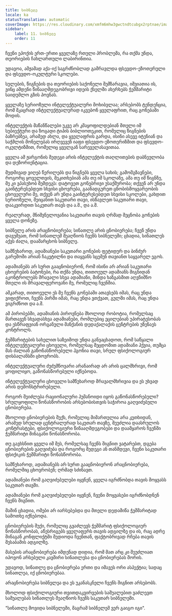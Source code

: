 ```yaml
---
title: სიბნელე
locale: ka
statusTranslation: automatic
coverImage: https://res.cloudinary.com/xmfm6mhw3gwctndtcubgx2rptnae/image/upload/v1741354419/small_cover_la_gran_rebelion_28716e29d2.webp
sidebar:
    label: 11. სიბნელე
    order: 11
---
```

ჩვენი ეპოქის ერთ-ერთი ყველაზე რთული პრობლემა, რა თქმა უნდა, თეორიების ჩახლართული ლაბირინთია.

უდავოა, ამჟამად აქა-იქ საგრძნობლად გამრავლდა ფსევდო-ეზოთერული და ფსევდო-ოკულტური სკოლები.

სულების, წიგნების და თეორიების საქონელი შემზარავია, იშვიათია ის, ვინც ამდენი წინააღმდეგობრივი იდეის ქსელში ახერხებს ჭეშმარიტი საიდუმლო გზის პოვნას.

ყველაზე სერიოზული ინტელექტუალური მოხიბვლაა; არსებობს ტენდენცია, რომ მკაცრად ინტელექტუალურად იკვებონ ყველაფრით, რაც გონებაში მოდის.

ინტელექტის მაწანწალები უკვე არ კმაყოფილდებიან მთელი იმ სუბიექტური და ზოგადი ტიპის ბიბლიოთეკით, რომელიც წიგნების ბაზრებზეა, არამედ ახლა, და ყველაფრის გარდა, ისინი ასევე იტენიან და საჭმლის მონელებას ირღვევენ იაფი ფსევდო-ეზოთერიზმით და ფსევდო-ოკულტიზმით, რომელიც ყველგან სარეველასავითაა.

ყველა ამ ჟარგონის შედეგი არის ინტელექტის თაღლითების დაბნეულობა და დეზორიენტაცია.

მუდმივად ვიღებ წერილებს და წიგნებს ყველა სახის; გამომგზავნები, როგორც ყოველთვის, მეკითხებიან ამა თუ იმ სკოლაზე, ამა თუ იმ წიგნზე, მე კი ვპასუხობ შემდეგს: დატოვეთ გონებრივი უსაქმურობა; თქვენ არ უნდა გაინტერესებდეთ სხვისი ცხოვრება, გაანადგურეთ ცნობისმოყვარეობის ცხოველური მე, თქვენ არ უნდა გაინტერესებდეთ სხვისი სკოლები, გახდით სერიოზული, შეიცანით საკუთარი თავი, ისწავლეთ საკუთარი თავი, დააკვირდით საკუთარ თავს და ა.შ., და ა.შ.

რეალურად, მნიშვნელოვანია საკუთარი თავის ღრმად შეცნობა გონების ყველა დონეზე.

სიბნელე არის არაცნობიერება; სინათლე არის ცნობიერება; ჩვენ უნდა დავუშვათ, რომ სინათლემ შეაღწიოს ჩვენს სიბნელეში; ცხადია, სინათლეს აქვს ძალა, დაამარცხოს სიბნელე.

სამწუხაროდ, ადამიანები საკუთარი გონების ფეტიდურ და ბინძურ გარემოში არიან ჩაკეტილნი და თაყვანს სცემენ თავიანთ საყვარელ ეგოს.

ადამიანებს არ სურთ გააცნობიერონ, რომ ისინი არ არიან საკუთარი ცხოვრების ბატონები, რა თქმა უნდა, თითოეულ ადამიანს შიგნიდან აკონტროლებს მრავალი სხვა ადამიანი, მინდა ხაზგასმით აღვნიშნო მთელი ის მრავალფეროვანი მე, რომელიც ჩვენშია.

აშკარად, თითოეული ეს მე ჩვენს გონებაში ათავსებს იმას, რაც უნდა ვიფიქროთ, ჩვენს პირში იმას, რაც უნდა ვთქვათ, გულში იმას, რაც უნდა ვიგრძნოთ და ა.შ.

ამ პირობებში, ადამიანის პიროვნება მხოლოდ რობოტია, რომელსაც მართავენ სხვადასხვა ადამიანები, რომლებიც ეცილებიან უპირატესობას და ესწრაფვიან ორგანული მანქანის დედაქალაქის ცენტრების უზენაეს კონტროლს.

ჭეშმარიტების სახელით საზეიმოდ უნდა განვაცხადოთ, რომ საწყალი ინტელექტუალური ცხოველი, რომელსაც შეცდომით ადამიანი ჰქვია, თუმცა მას ძალიან გაწონასწორებული ჰგონია თავი, სრულ ფსიქოლოგიურ დისბალანსში ცხოვრობს.

ინტელექტუალური ძუძუმწოვარი არანაირად არ არის ცალმხრივი, რომ ყოფილიყო, გაწონასწორებული იქნებოდა.

ინტელექტუალური ცხოველი სამწუხაროდ მრავალმხრივია და ეს უხვად არის დემონსტრირებული.

როგორ შეიძლება რაციონალური ჰუმანოიდი იყოს გაწონასწორებული? სრულყოფილი წონასწორობის არსებობისთვის საჭიროა გაღვიძებული ცნობიერება.

მხოლოდ ცნობიერების შუქს, რომელიც მიმართულია არა კუთხიდან, არამედ სრულად ცენტრალურად საკუთარ თავზე, შეუძლია დაასრულოს კონტრასტები, ფსიქოლოგიური წინააღმდეგობები და დაამყაროს ჩვენში ჭეშმარიტი შინაგანი წონასწორობა.

თუ გავხსნით ყველა იმ მეს, რომელსაც ჩვენს შიგნით ვატარებთ, დგება ცნობიერების გაღვიძება და როგორც შედეგი ან თანმდევი, ჩვენი საკუთარი ფსიქიკის ჭეშმარიტი წონასწორობა.

სამწუხაროდ, ადამიანებს არ სურთ გააცნობიერონ არაცნობიერება, რომელშიც ცხოვრობენ; ღრმად სძინავთ.

ადამიანები რომ გაღვიძებულები იყვნენ, ყველა იგრძნობდა თავის მოყვასს საკუთარ თავში.

ადამიანები რომ გაღვიძებულები იყვნენ, ჩვენი მოყვასები იგრძნობდნენ ჩვენს შიგნით.

მაშინ ცხადია, ომები არ იარსებებდა და მთელი დედამიწა ჭეშმარიტად სამოთხე იქნებოდა.

ცნობიერების შუქი, რომელიც გვაძლევს ჭეშმარიტ ფსიქოლოგიურ წონასწორობას, აწესრიგებს ყველაფერს თავის ადგილზე და ის, რაც ადრე შინაგან კონფლიქტში შედიოდა ჩვენთან, ფაქტობრივად რჩება თავის შესაბამის ადგილზე.

მასების არაცნობიერება იმდენად დიდია, რომ მათ არც კი შეუძლიათ იპოვონ არსებული კავშირი სინათლესა და ცნობიერებას შორის.

უდავოდ, სინათლე და ცნობიერება ერთი და იმავეს ორი ასპექტია; სადაც სინათლეა, იქ ცნობიერებაა.

არაცნობიერება სიბნელეა და ეს უკანასკნელი ჩვენს შიგნით არსებობს.

მხოლოდ ფსიქოლოგიური თვითდაკვირვების საშუალებით ვაძლევთ საშუალებას სინათლეს შეაღწიოს ჩვენს საკუთარ სიბნელეში.

"სინათლე მოვიდა სიბნელეში, მაგრამ სიბნელემ ვერ გაიგო იგი".

